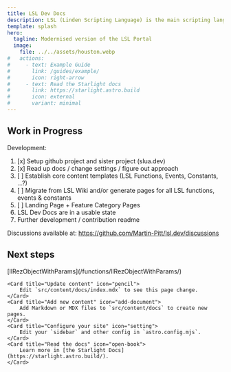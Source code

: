```yaml
---
title: LSL Dev Docs
description: LSL (Linden Scripting Language) is the main scripting language in Second Life, which gives life to objects and avatars
template: splash
hero:
  tagline: Modernised version of the LSL Portal
  image:
    file: ../../assets/houston.webp
#   actions:
#     - text: Example Guide
#       link: /guides/example/
#       icon: right-arrow
#     - text: Read the Starlight docs
#       link: https://starlight.astro.build
#       icon: external
#       variant: minimal
---
```




## Work in Progress

Development:
1. [x] Setup github project and sister project (slua.dev)
1. [x] Read up docs / change settings / figure out approach
1. [ ] Establish core content templates (LSL Functions, Events, Constants, …?)
1. [ ] Migrate from LSL Wiki and/or generate pages for all LSL functions, events & constants
1. [ ] Landing Page + Feature Category Pages
1. LSL Dev Docs are in a usable state
1. Further development / contribution readme

Discussions available at: https://github.com/Martin-Pitt/lsl.dev/discussions


## Next steps

<CardGrid stagger>
	<Card title="Function Test" icon="pencil">
	[llRezObjectWithParams](/functions/llRezObjectWithParams/)
	</Card>
	
	<Card title="Update content" icon="pencil">
		Edit `src/content/docs/index.mdx` to see this page change.
	</Card>
	<Card title="Add new content" icon="add-document">
		Add Markdown or MDX files to `src/content/docs` to create new pages.
	</Card>
	<Card title="Configure your site" icon="setting">
		Edit your `sidebar` and other config in `astro.config.mjs`.
	</Card>
	<Card title="Read the docs" icon="open-book">
		Learn more in [the Starlight Docs](https://starlight.astro.build/).
	</Card>
</CardGrid>
